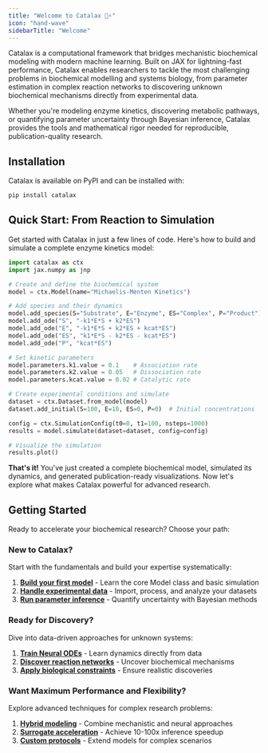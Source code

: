 ```yaml
---
title: "Welcome to Catalax 🧬⚡"
icon: "hand-wave"
sidebarTitle: "Welcome"
---
```


Catalax is a computational framework that bridges mechanistic biochemical modeling with modern machine learning. Built on JAX for lightning-fast performance, Catalax enables researchers to tackle the most challenging problems in biochemical modelling and systems biology, from parameter estimation in complex reaction networks to discovering unknown biochemical mechanisms directly from experimental data.

Whether you're modeling enzyme kinetics, discovering metabolic pathways, or quantifying parameter uncertainty through Bayesian inference, Catalax provides the tools and mathematical rigor needed for reproducible, publication-quality research.

## Installation

Catalax is available on PyPI and can be installed with:

```bash
pip install catalax
```

## Quick Start: From Reaction to Simulation

Get started with Catalax in just a few lines of code. Here's how to build and simulate a complete enzyme kinetics model:

```python
import catalax as ctx
import jax.numpy as jnp

# Create and define the biochemical system
model = ctx.Model(name="Michaelis-Menten Kinetics")

# Add species and their dynamics
model.add_species(S="Substrate", E="Enzyme", ES="Complex", P="Product")
model.add_ode("S", "-k1*E*S + k2*ES")
model.add_ode("E", "-k1*E*S + k2*ES + kcat*ES") 
model.add_ode("ES", "k1*E*S - k2*ES - kcat*ES")
model.add_ode("P", "kcat*ES")

# Set kinetic parameters
model.parameters.k1.value = 0.1    # Association rate
model.parameters.k2.value = 0.05   # Dissociation rate  
model.parameters.kcat.value = 0.02 # Catalytic rate

# Create experimental conditions and simulate
dataset = ctx.Dataset.from_model(model)
dataset.add_initial(S=100, E=10, ES=0, P=0)  # Initial concentrations

config = ctx.SimulationConfig(t0=0, t1=100, nsteps=1000)
results = model.simulate(dataset=dataset, config=config)

# Visualize the simulation
results.plot()
```

**That's it!** You've just created a complete biochemical model, simulated its dynamics, and generated publication-ready visualizations. Now let's explore what makes Catalax powerful for advanced research.

## Getting Started

Ready to accelerate your biochemical research? Choose your path:

### New to Catalax?
Start with the fundamentals and build your expertise systematically:

1. **[Build your first model](/docs/basic/model-class)** - Learn the core Model class and basic simulation
2. **[Handle experimental data](/docs/basic/data-management)** - Import, process, and analyze your datasets  
3. **[Run parameter inference](/docs/hmc/mcmc-basic)** - Quantify uncertainty with Bayesian methods

### Ready for Discovery?
Dive into data-driven approaches for unknown systems:

1. **[Train Neural ODEs](/docs/neural/neural-ode)** - Learn dynamics directly from data
2. **[Discover reaction networks](/docs/neural/rateflow-ode)** - Uncover biochemical mechanisms
3. **[Apply biological constraints](/docs/neural/neural-regularization)** - Ensure realistic discoveries

### Want Maximum Performance and Flexibility?  
Explore advanced techniques for complex research problems:

1. **[Hybrid modeling](/docs/neural/universal-ode)** - Combine mechanistic and neural approaches
2. **[Surrogate acceleration](/docs/hmc/surrogate-hmc)** - Achieve 10-100x inference speedup
3. **[Custom protocols](/docs/hmc/pre-post-models)** - Extend models for complex scenarios
